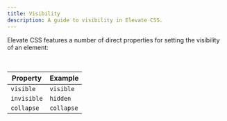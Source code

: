 ```yaml
---
title: Visibility
description: A guide to visibility in Elevate CSS.
---
```


Elevate CSS features a number of direct properties for setting the visibility of an element:

<br/>

| Property  |  Example     |
|--------------|---------------------|
| `visible` |  `visible`  |
| `invisible` |  `hidden`  |
| `collapse` |  `collapse`  |

